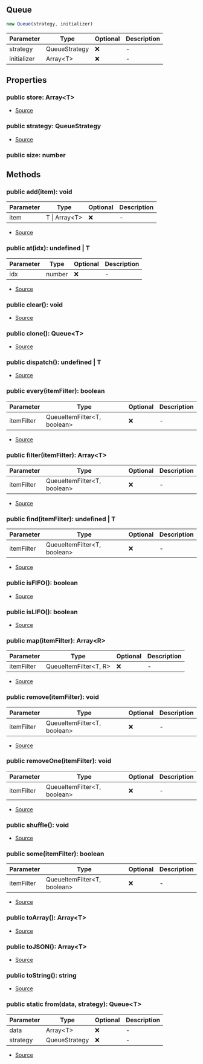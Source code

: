 ## Queue

```typescript
new Queue(strategy, initializer)
```
| Parameter | Type | Optional | Description |
| ----------- | ----------- | ----------- | ----------- |
| strategy | QueueStrategy | ❌ | - |
| initializer | Array\<T> | ❌ | - |

## Properties
### public  store: Array\<T>
- [Source](https://github.com/Androz2091/discord-player/blob/e31bc2a/packages/utils/src/Queue.ts#L6)
### public  strategy: QueueStrategy
- [Source](https://github.com/Androz2091/discord-player/blob/e31bc2a/packages/utils/src/Queue.ts#L7)
### public  size: number

## Methods
### public  add(item): void
| Parameter | Type | Optional | Description |
| ----------- | ----------- | ----------- | ----------- |
| item | T \| Array\<T> | ❌ | - |


- [Source](https://github.com/Androz2091/discord-player/blob/e31bc2a/packages/utils/src/Queue.ts#L30)
### public  at(idx): undefined \| T
| Parameter | Type | Optional | Description |
| ----------- | ----------- | ----------- | ----------- |
| idx | number | ❌ | - |


- [Source](https://github.com/Androz2091/discord-player/blob/e31bc2a/packages/utils/src/Queue.ts#L88)
### public  clear(): void
- [Source](https://github.com/Androz2091/discord-player/blob/e31bc2a/packages/utils/src/Queue.ts#L46)
### public  clone(): Queue\<T>
- [Source](https://github.com/Androz2091/discord-player/blob/e31bc2a/packages/utils/src/Queue.ts#L97)
### public  dispatch(): undefined \| T
- [Source](https://github.com/Androz2091/discord-player/blob/e31bc2a/packages/utils/src/Queue.ts#L93)
### public  every(itemFilter): boolean
| Parameter | Type | Optional | Description |
| ----------- | ----------- | ----------- | ----------- |
| itemFilter | QueueItemFilter\<T, boolean> | ❌ | - |


- [Source](https://github.com/Androz2091/discord-player/blob/e31bc2a/packages/utils/src/Queue.ts#L79)
### public  filter(itemFilter): Array\<T>
| Parameter | Type | Optional | Description |
| ----------- | ----------- | ----------- | ----------- |
| itemFilter | QueueItemFilter\<T, boolean> | ❌ | - |


- [Source](https://github.com/Androz2091/discord-player/blob/e31bc2a/packages/utils/src/Queue.ts#L71)
### public  find(itemFilter): undefined \| T
| Parameter | Type | Optional | Description |
| ----------- | ----------- | ----------- | ----------- |
| itemFilter | QueueItemFilter\<T, boolean> | ❌ | - |


- [Source](https://github.com/Androz2091/discord-player/blob/e31bc2a/packages/utils/src/Queue.ts#L67)
### public  isFIFO(): boolean
- [Source](https://github.com/Androz2091/discord-player/blob/e31bc2a/packages/utils/src/Queue.ts#L22)
### public  isLIFO(): boolean
- [Source](https://github.com/Androz2091/discord-player/blob/e31bc2a/packages/utils/src/Queue.ts#L26)
### public  map(itemFilter): Array\<R>
| Parameter | Type | Optional | Description |
| ----------- | ----------- | ----------- | ----------- |
| itemFilter | QueueItemFilter\<T, R> | ❌ | - |


- [Source](https://github.com/Androz2091/discord-player/blob/e31bc2a/packages/utils/src/Queue.ts#L83)
### public  remove(itemFilter): void
| Parameter | Type | Optional | Description |
| ----------- | ----------- | ----------- | ----------- |
| itemFilter | QueueItemFilter\<T, boolean> | ❌ | - |


- [Source](https://github.com/Androz2091/discord-player/blob/e31bc2a/packages/utils/src/Queue.ts#L57)
### public  removeOne(itemFilter): void
| Parameter | Type | Optional | Description |
| ----------- | ----------- | ----------- | ----------- |
| itemFilter | QueueItemFilter\<T, boolean> | ❌ | - |


- [Source](https://github.com/Androz2091/discord-player/blob/e31bc2a/packages/utils/src/Queue.ts#L62)
### public  shuffle(): void
- [Source](https://github.com/Androz2091/discord-player/blob/e31bc2a/packages/utils/src/Queue.ts#L50)
### public  some(itemFilter): boolean
| Parameter | Type | Optional | Description |
| ----------- | ----------- | ----------- | ----------- |
| itemFilter | QueueItemFilter\<T, boolean> | ❌ | - |


- [Source](https://github.com/Androz2091/discord-player/blob/e31bc2a/packages/utils/src/Queue.ts#L75)
### public  toArray(): Array\<T>
- [Source](https://github.com/Androz2091/discord-player/blob/e31bc2a/packages/utils/src/Queue.ts#L109)
### public  toJSON(): Array\<T>
- [Source](https://github.com/Androz2091/discord-player/blob/e31bc2a/packages/utils/src/Queue.ts#L113)
### public  toString(): string
- [Source](https://github.com/Androz2091/discord-player/blob/e31bc2a/packages/utils/src/Queue.ts#L105)
### public static from(data, strategy): Queue\<T>
| Parameter | Type | Optional | Description |
| ----------- | ----------- | ----------- | ----------- |
| data | Array\<T> | ❌ | - |
| strategy | QueueStrategy | ❌ | - |


- [Source](https://github.com/Androz2091/discord-player/blob/e31bc2a/packages/utils/src/Queue.ts#L18)